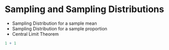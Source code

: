 # Sampling and Sampling Distributions

- Sampling Distribution for a sample mean
- Sampling Distribution for a sample proportion 
- Central Limit Theorem



```r
1 + 1
```

